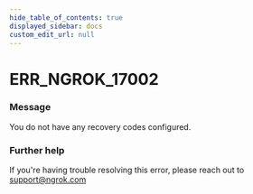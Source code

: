 ```yaml
---
hide_table_of_contents: true
displayed_sidebar: docs
custom_edit_url: null
---
```



# ERR_NGROK_17002

### Message

You do not have any recovery codes configured.

### Further help

If you're having trouble resolving this error, please reach out to [support@ngrok.com](mailto:support@ngrok.com?subject=Help%20with%20ERR_NGROK_17002)

<ErrorDetails error="err_ngrok_17002" />
